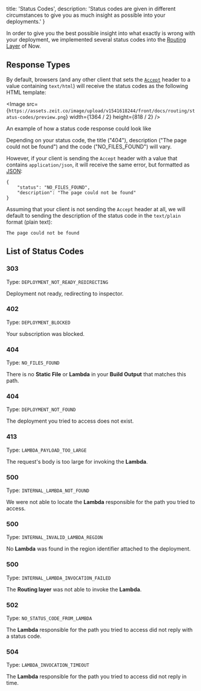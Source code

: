 
  title: 'Status Codes',
  description:
    'Status codes are given in different circumstances to give you as much insight as possible into your deployments.'
}

In order to give you the best possible insight into what exactly is wrong with your deployment, we implemented several status codes into the [Routing Layer](/docs/v2/routing/overview) of Now.

## Response Types

By default, browsers (and any other client that sets the [`Accept`](https://developer.mozilla.org/en-US/docs/Web/HTTP/Headers/Accept) header to a value containing `text/html`) will receive the status codes as the following HTML template:

<Image
  src={`https://assets.zeit.co/image/upload/v1541618244/front/docs/routing/status-codes/preview.png`}
  width={1364 / 2}
  height={818 / 2}
/>

<Caption>An example of how a status code response could look like</Caption>

Depending on your status code, the title ("404"), description ("The page could not be found") and the code ("NO_FILES_FOUND") will vary.

However, if your client is sending the `Accept` header with a value that contains `application/json`, it will receive the same error, but formatted as [JSON](https://en.wikipedia.org/wiki/JSON):

```
{
    "status": "NO_FILES_FOUND",
    "description": "The page could not be found"
}
```

Assuming that your client is not sending the `Accept` header at all, we will default to sending the description of the status code in the `text/plain` format (plain text):

```
The page could not be found
```

## List of Status Codes

### 303

Type: `DEPLOYMENT_NOT_READY_REDIRECTING`

Deployment not ready, redirecting to inspector.

### 402

Type: `DEPLOYMENT_BLOCKED`

Your subscription was blocked.

### 404

Type: `NO_FILES_FOUND`

There is no <b>Static File</b> or <b>Lambda</b> in your <b>Build Output</b> that matches this path.

### 404

Type: `DEPLOYMENT_NOT_FOUND`

The deployment you tried to access does not exist.

### 413

Type: `LAMBDA_PAYLOAD_TOO_LARGE`

The request's body is too large for invoking the <b>Lambda</b>.

### 500

Type: `INTERNAL_LAMBDA_NOT_FOUND`

We were not able to locate the <b>Lambda</b> responsible for the path you tried to access.

### 500

Type: `INTERNAL_INVALID_LAMBDA_REGION`

No <b>Lambda</b> was found in the region identifier attached to the deployment.

### 500

Type: `INTERNAL_LAMBDA_INVOCATION_FAILED`

The <b>Routing layer</b> was not able to invoke the <b>Lambda</b>.

### 502

Type: `NO_STATUS_CODE_FROM_LAMBDA`

The <b>Lambda</b> responsible for the path you tried to access did not reply with a status code.

### 504

Type: `LAMBDA_INVOCATION_TIMEOUT`

The <b>Lambda</b> responsible for the path you tried to access did not reply in time.

